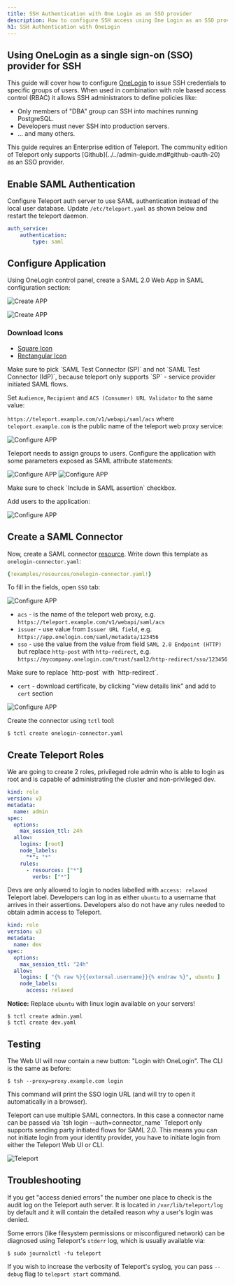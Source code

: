 ```yaml
---
title: SSH Authentication with One Login as an SSO provider
description: How to configure SSH access using One Login as an SSO provider
h1: SSH Authentication with OneLogin
---
```


## Using OneLogin as a single sign-on (SSO) provider for SSH

This guide will cover how to configure [OneLogin](https://www.onelogin.com/) to issue
SSH credentials to specific groups of users. When used in combination with role
based access control (RBAC) it allows SSH administrators to define policies
like:

* Only members of "DBA" group can SSH into machines running PostgreSQL.
* Developers must never SSH into production servers.
* ... and many others.

<Admonition type="warning" title="Version Warning">
This guide requires an Enterprise edition of Teleport. The community
edition of Teleport only supports [Github](../../admin-guide.md#github-oauth-20) as
an SSO provider.
</Admonition>

## Enable SAML Authentication

Configure Teleport auth server to use SAML authentication instead of the local
user database. Update `/etc/teleport.yaml` as shown below and restart the
teleport daemon.

```yaml
auth_service:
    authentication:
        type: saml
```

## Configure Application

Using OneLogin control panel, create a SAML 2.0 Web App in SAML configuration
section:

![Create APP](../../../img/sso/onelogin/onelogin-saml-1.png)

![Create APP](../../../img/sso/onelogin/onelogin-saml-1a.png)

### Download Icons

- [Square Icon](../../../img/sso/onelogin/teleport.png)
- [Rectangular Icon](../../../img/sso/onelogin/teleportlogo@2x.png)


<Admonition type="tip" title="Important">
Make sure to pick `SAML Test Connector (SP)` and not `SAML Test Connector (IdP)`,
because teleport only supports `SP` - service provider initiated SAML flows.
</Admonition>

Set `Audience`, `Recipient` and `ACS (Consumer) URL Validator` to the same value:

`https://teleport.example.com/v1/webapi/saml/acs` where `teleport.example.com` is the
public name of the teleport web proxy service:

![Configure APP](../../../img/sso/onelogin/onelogin-saml-2.png)

Teleport needs to assign groups to users. Configure the application with some parameters
exposed as SAML attribute statements:

![Configure APP](../../../img/sso/onelogin/onelogin-saml-3.png)
![Configure APP](../../../img/sso/onelogin/onelogin-saml-4.png)

<Admonition type="warning" title="Important">
Make sure to check `Include in SAML assertion` checkbox.
</Admonition>

Add users to the application:

![Configure APP](../../../img/sso/onelogin/onelogin-saml-5.png)

## Create a SAML Connector

Now, create a SAML connector [resource](../../admin-guide.md#resources).
Write down this template as `onelogin-connector.yaml`:

```yaml
{!examples/resources/onelogin-connector.yaml!}
```

To fill in the fields, open `SSO` tab:

![Configure APP](../../../img/sso/onelogin/onelogin-saml-6.png)

* `acs` - is the name of the teleport web proxy, e.g. `https://teleport.example.com/v1/webapi/saml/acs`
* `issuer` - use value from `Issuer URL field`, e.g. `https://app.onelogin.com/saml/metadata/123456`
* `sso` - use the value from the value from field `SAML 2.0 Endpoint (HTTP)` but replace `http-post` with `http-redirect`, e.g. `https://mycompany.onelogin.com/trust/saml2/http-redirect/sso/123456`

<Admonition type="tip" title="Important">
Make sure to replace `http-post` with `http-redirect`.
</Admonition>

* `cert` - download certificate, by clicking "view details link" and add to `cert` section

![Configure APP](../../../img/sso/onelogin/onelogin-saml-7.png)

Create the connector using `tctl` tool:

```bsh
$ tctl create onelogin-connector.yaml
```

## Create Teleport Roles

We are going to create 2 roles, privileged role admin who is able to login as
root and is capable of administrating the cluster and non-privileged dev.

```yaml
kind: role
version: v3
metadata:
  name: admin
spec:
  options:
    max_session_ttl: 24h
  allow:
    logins: [root]
    node_labels:
      "*": "*"
    rules:
      - resources: ["*"]
        verbs: ["*"]
```

Devs are only allowed to login to nodes labelled with `access: relaxed`
Teleport label. Developers can log in as either `ubuntu` to a username that
arrives in their assertions. Developers also do not have any rules needed to
obtain admin access to Teleport.

```yaml
kind: role
version: v3
metadata:
  name: dev
spec:
  options:
    max_session_ttl: "24h"
  allow:
    logins: [ "{% raw %}{{external.username}}{% endraw %}", ubuntu ]
    node_labels:
      access: relaxed
```

**Notice:** Replace `ubuntu` with linux login available on your servers!

```bsh
$ tctl create admin.yaml
$ tctl create dev.yaml
```

## Testing

The Web UI will now contain a new button: "Login with OneLogin". The CLI is
the same as before:

```bsh
$ tsh --proxy=proxy.example.com login
```

This command will print the SSO login URL (and will try to open it
automatically in a browser).

<Admonition type="tip" title="Tip">
Teleport can use multiple SAML connectors. In this case a connector name
can be passed via `tsh login --auth=connector_name`
</Admonition>

<Admonition type="note" title="IMPORTANT">
Teleport only supports sending party initiated flows for SAML 2.0. This
means you can not initiate login from your identity provider, you have to
initiate login from either the Teleport Web UI or CLI.
</Admonition>

![Teleport](../../../img/sso/onelogin/onelogin-saml-8.png)

## Troubleshooting

If you get "access denied errors" the number one place to check is the audit
log on the Teleport auth server. It is located in `/var/lib/teleport/log` by
default and it will contain the detailed reason why a user's login was denied.

Some errors (like filesystem permissions or misconfigured network) can be
diagnosed using Teleport's `stderr` log, which is usually available via:

```bsh
$ sudo journalctl -fu teleport
```

If you wish to increase the verbosity of Teleport's syslog, you can pass
`--debug` flag to `teleport start` command.
